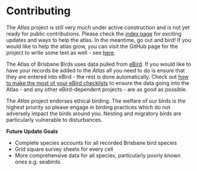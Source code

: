 # Contributing

The _Atlas_ project is still very much under active construction and is not yet ready for public contributions. Please check the [index page](https://brisbanebirds.com/index.html) for exciting updates and ways to help the atlas. In the meantime, go out and bird! If you would like to help the atlas grow, you can visit the GitHub page for the project to write some text as well - see [here](https://github.com/bird-team/brisbane-bird-atlas/wiki/Frequently-asked-questions#how-can-i-contribute-to-this-atlas).

The Atlas of Brisbane Birds uses data pulled from [eBird](https://ebird.org/home). If you would like to have your records be added to the _Atlas_ all you need to do is ensure that they are entered into eBird - the rest is done automatically. Check out [how to make the most of your eBird checklists](https://help.ebird.org/customer/portal/articles/974012) to ensure the data going into the Atlas - and any other eBird-dependent projects - are as good as possible.

The _Atlas_ project endorses ethical birding. The welfare of our birds is the highest priority so please engage in birding practices which do not adversely impact the birds around you. Nesting and migratory birds are particularly vulnerable to disturbances.

**Future Update Goals**

- Complete species accounts for all recorded Brisbane bird species
- Grid square survey sheets for every cell
- More comprehensive data for all species, particularly poorly known ones e.g. seabirds

